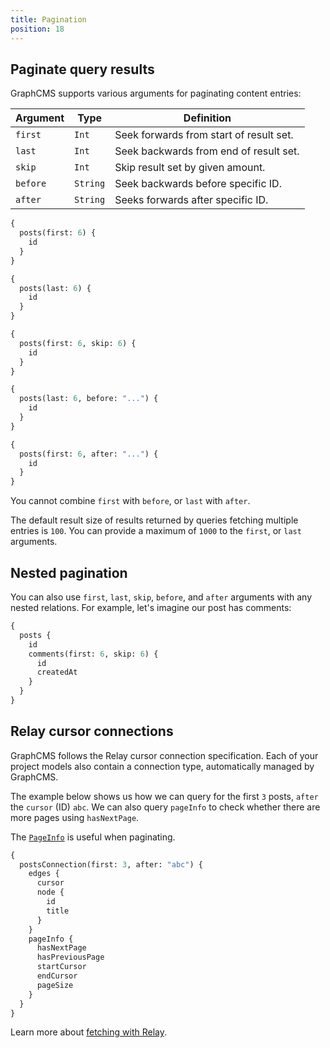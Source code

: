 ```yaml
---
title: Pagination
position: 18
---
```


## Paginate query results

GraphCMS supports various arguments for paginating content entries:

| Argument | Type     | Definition                              |
| -------- | -------- | --------------------------------------- |
| `first`  | `Int`    | Seek forwards from start of result set. |
| `last`   | `Int`    | Seek backwards from end of result set.  |
| `skip`   | `Int`    | Skip result set by given amount.        |
| `before` | `String` | Seek backwards before specific ID.      |
| `after`  | `String` | Seeks forwards after specific ID.       |

<code-group>
  <code-block label="first" active>


```graphql
{
  posts(first: 6) {
    id
  }
}
```

  </code-block>
  <code-block label="last">


```graphql
{
  posts(last: 6) {
    id
  }
}
```

  </code-block>
  <code-block label="skip">


```graphql
{
  posts(first: 6, skip: 6) {
    id
  }
}
```

  </code-block>
  <code-block label="before">


```graphql
{
  posts(last: 6, before: "...") {
    id
  }
}
```

  </code-block>
  <code-block label="after">


```graphql
{
  posts(first: 6, after: "...") {
    id
  }
}
```

  </code-block>
</code-group>


<Alert type="warning">


You cannot combine `first` with `before`, or `last` with `after`.

</Alert>


<Alert type="info">


The default result size of results returned by queries fetching multiple entries is `100`. You can provide a maximum of `1000` to the `first`, or `last` arguments.

</Alert>


## Nested pagination

You can also use `first`, `last`, `skip`, `before`, and `after` arguments with any nested relations. For example, let's imagine our post has comments:

```graphql
{
  posts {
    id
    comments(first: 6, skip: 6) {
      id
      createdAt
    }
  }
}
```

## Relay cursor connections

GraphCMS follows the Relay cursor connection specification. Each of your project models also contain a connection type, automatically managed by GraphCMS.

The example below shows us how we can query for the first `3` posts, `after` the `cursor` (ID) `abc`. We can also query `pageInfo` to check whether there are more pages using `hasNextPage`.

The [`PageInfo`](/content-api/queries#pageinfo) is useful when paginating.

```graphql
{
  postsConnection(first: 3, after: "abc") {
    edges {
      cursor
      node {
        id
        title
      }
    }
    pageInfo {
      hasNextPage
      hasPreviousPage
      startCursor
      endCursor
      pageSize
    }
  }
}
```

Learn more about [fetching with Relay](/content-api/queries#fetching-with-relay).
